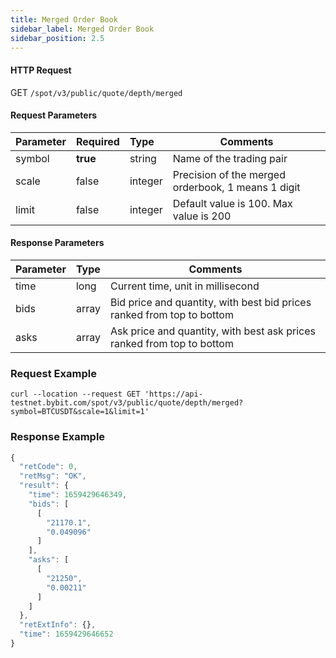 ```yaml
---
title: Merged Order Book
sidebar_label: Merged Order Book
sidebar_position: 2.5
---
```



#### HTTP Request
GET <code>/spot/v3/public/quote/depth/merged</code>

#### Request Parameters
| Parameter | Required | Type | Comments|
|:----- |:-------|:-----|------ |
|symbol | **true** | string | Name of the trading pair |
|scale | false | integer | Precision of the merged orderbook, 1 means 1 digit |
|limit | false | integer | Default value is 100. Max value is 200 |

#### Response Parameters
| Parameter | Type | Comments|
|:----- |:-----|----- |
| time | long |  Current time, unit in millisecond |
| bids | array | Bid price and quantity, with best bid prices ranked from top to bottom |
| asks | array | Ask price and quantity, with best ask prices ranked from top to bottom |

### Request Example

<Tabs>
<TabItem value="console" label="Console">

```http
curl --location --request GET 'https://api-testnet.bybit.com/spot/v3/public/quote/depth/merged?symbol=BTCUSDT&scale=1&limit=1'
```

</TabItem>
</Tabs>

### Response Example

```javascript
{
  "retCode": 0,
  "retMsg": "OK",
  "result": {
    "time": 1659429646349,
    "bids": [
      [
        "21170.1",
        "0.049096"
      ]
    ],
    "asks": [
      [
        "21250",
        "0.00211"
      ]
    ]
  },
  "retExtInfo": {},
  "time": 1659429646652
}
```
